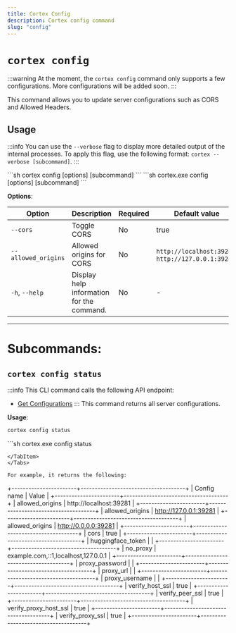```yaml
---
title: Cortex Config
description: Cortex config command
slug: "config"
---
```



# `cortex config`

:::warning
At the moment, the `cortex config` command only supports a few configurations. More
configurations will be added soon.
:::

This command allows you to update server configurations such as CORS and Allowed Headers.

## Usage
:::info
You can use the `--verbose` flag to display more detailed output of the internal processes. To apply this flag, use the following format: `cortex --verbose [subcommand]`.
:::

<Tabs>
  <TabItem value="MacOs/Linux" label="MacOs/Linux">
  ```sh
  cortex config [options] [subcommand]
  ```
  </TabItem>
  <TabItem value="Windows" label="Windows">
  ```sh
  cortex.exe config [options] [subcommand]
  ```
  </TabItem>
</Tabs>

**Options**:

| Option           | Description                               | Required | Default value        | Example |
|------------------|-------------------------------------------|----------|----------------------|---------|
| `--cors`         | Toggle CORS                               | No       | true                 | `on`, `off` |
| `--allowed_origins`| Allowed origins for CORS                | No       | `http://localhost:39281`, `http://127.0.0.1:39281` | `http://localhost:3000`  |
| `-h`, `--help`   | Display help information for the command. | No       | -                    | `-h`          |

---
# Subcommands:

## `cortex config status`
:::info
This CLI command calls the following API endpoint:
- [Get Configurations](/api-reference#tag/configurations/get/v1/configs)
:::
This command returns all server configurations.

**Usage**:
<Tabs>
  <TabItem value="MacOs/Linux" label="MacOs/Linux">
  ```sh
  cortex config status
  ```
  </TabItem>
  <TabItem value="Windows" label="Windows">
  ```sh
  cortex.exe config status

  ```
  </TabItem>
</Tabs>

For example, it returns the following:

```
+-----------------------+-------------------------------------+
| Config name           | Value                               |
+-----------------------+-------------------------------------+
| allowed_origins       | http://localhost:39281              |
+-----------------------+-------------------------------------+
| allowed_origins       | http://127.0.0.1:39281              |
+-----------------------+-------------------------------------+
| allowed_origins       | http://0.0.0.0:39281                |
+-----------------------+-------------------------------------+
| cors                  | true                                |
+-----------------------+-------------------------------------+
| huggingface_token     |                                     |
+-----------------------+-------------------------------------+
| no_proxy              | example.com,::1,localhost,127.0.0.1 |
+-----------------------+-------------------------------------+
| proxy_password        |                                     |
+-----------------------+-------------------------------------+
| proxy_url             |                                     |
+-----------------------+-------------------------------------+
| proxy_username        |                                     |
+-----------------------+-------------------------------------+
| verify_host_ssl       | true                                |
+-----------------------+-------------------------------------+
| verify_peer_ssl       | true                                |
+-----------------------+-------------------------------------+
| verify_proxy_host_ssl | true                                |
+-----------------------+-------------------------------------+
| verify_proxy_ssl      | true                                |
+-----------------------+-------------------------------------+

```

